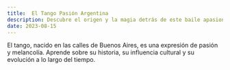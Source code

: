 ---
title:  El Tango Pasión Argentina
description: Descubre el origen y la magia detrás de este baile apasionado.
date: 2023-08-15
---
El tango, nacido en las calles de Buenos Aires, es una expresión de pasión y melancolía.
Aprende sobre su historia, su influencia cultural y su evolución a lo largo del tiempo.